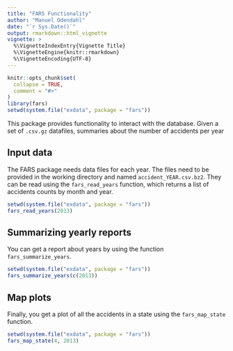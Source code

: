 ```yaml
---
title: "FARS Functionality"
author: "Manuel Odendahl"
date: "`r Sys.Date()`"
output: rmarkdown::html_vignette
vignette: >
  %\VignetteIndexEntry{Vignette Title}
  %\VignetteEngine{knitr::rmarkdown}
  %\VignetteEncoding{UTF-8}
---
```


```r
knitr::opts_chunk$set(
  collapse = TRUE,
  comment = "#>"
)
library(fars)
setwd(system.file("exdata", package = "fars"))
```

This package provides functionality to interact with the \href{Fatality Analysis Reporting System}{https://www.nhtsa.gov/research-data/fatality-analysis-reporting-system-fars} database.
Given a set of `.csv.gz` datafiles, summaries about the number of accidents per year

## Input data

The FARS package needs data files for each year.
The files need to be provided in the working directory and named `accident_YEAR.csv.bz2`.
They can be read using the `fars_read_years` function, which returns a list of accidents counts by month and year.

```r
setwd(system.file("exdata", package = "fars"))
fars_read_years(2013)
```

## Summarizing yearly reports

You can get a report about years by using the function `fars_summarize_years`.

```r
setwd(system.file("exdata", package = "fars"))
fars_summarize_years(c(2013))
```

## Map plots

Finally, you get a plot of all the accidents in a state using the `fars_map_state` function.

```r
setwd(system.file("exdata", package = "fars"))
fars_map_state(4, 2013)
```

